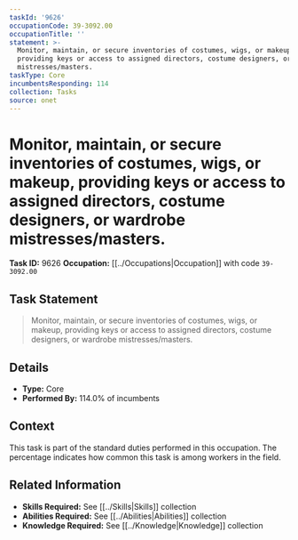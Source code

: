 ```yaml
---
taskId: '9626'
occupationCode: 39-3092.00
occupationTitle: ''
statement: >-
  Monitor, maintain, or secure inventories of costumes, wigs, or makeup,
  providing keys or access to assigned directors, costume designers, or wardrobe
  mistresses/masters.
taskType: Core
incumbentsResponding: 114
collection: Tasks
source: onet
---
```

# Monitor, maintain, or secure inventories of costumes, wigs, or makeup, providing keys or access to assigned directors, costume designers, or wardrobe mistresses/masters.

**Task ID:** 9626
**Occupation:** [[../Occupations|Occupation]] with code `39-3092.00`

## Task Statement

> Monitor, maintain, or secure inventories of costumes, wigs, or makeup, providing keys or access to assigned directors, costume designers, or wardrobe mistresses/masters.

## Details

- **Type:** Core
- **Performed By:** 114.0% of incumbents

## Context

This task is part of the standard duties performed in this occupation. The percentage indicates how common this task is among workers in the field.

## Related Information

- **Skills Required:** See [[../Skills|Skills]] collection
- **Abilities Required:** See [[../Abilities|Abilities]] collection
- **Knowledge Required:** See [[../Knowledge|Knowledge]] collection

